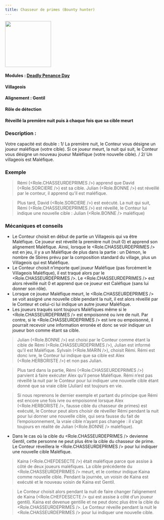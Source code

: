 ```yaml
---
title: Chasseur de primes (Bounty hunter)
---
```



<img src='/img/blood-on-the-clocktower/roles/chasseur-de-primes.png' height='150' />

#### Modules : [Deadly Penance Day](../modules/deadly-penance-day)
#### Villageois
#### Alignement : Gentil 
#### Rôle de détection
#### Réveillé la première nuit puis à chaque fois que sa cible meurt

### Description :
Votre capacité est double :
1/ La première nuit, le Conteur vous désigne un joueur maléfique (votre cible). Si ce joueur meurt, la nuit qui suit, le Conteur vous désigne un nouveau joueur Maléfique (votre nouvelle cible).
/
2/ Un villageois est Maléfique.

### Exemple
> Rémi (<Role.CHASSEURDEPRIMES />) apprend que David (<Role.SORCIERE />) est sa cible. Julian (<Role.BONNE />) est réveillé par le conteur, il apprend qu’il est maléfique.

> Plus tard, David (<Role.SORCIERE />) est exécuté. La nuit qui suit, Rémi (<Role.CHASSEURDEPRIMES />) est réveillé, le Conteur lui indique une nouvelle cible : Julian (<Role.BONNE /> maléfique)

### Mécaniques et conseils
- Le Conteur choisit en début de partie un Villageois qui va être Maléfique. Ce joueur est réveillé la première nuit (nuit 0) et apprend son alignement Maléfique. Ainsi, lorsque le <Role.CHASSEURDEPRIMES /> est en jeu, il y a un Maléfique de plus dans la partie : un Démon, le nombre de Sbires prévu par la composition standard du village, plus un Villageois qui est Maléfique.
- Le Conteur choisit n’importe quel joueur Maléfique (pas forcément le Villageois Maléfique), il est traqué alors par le <Role.CHASSEURDEPRIMES />. Le <Role.CHASSEURDEPRIMES /> est alors réveillé nuit 0 et apprend que ce joueur est Caléfique (sans lui donner son rôle).
- Lorsque ce joueur Maléfique meurt, le <Role.CHASSEURDEPRIMES /> se voit assigné une nouvelle cible pendant la nuit, il est alors réveillé par le Conteur et celui-ci lui indique un autre joueur Maléfique.
- Les joueurs traqués sont toujours Maléfiques même si le <Role.CHASSEURDEPRIMES /> est empoisonné ou ivre de nuit. Par contre, si le <Role.CHASSEURDEPRIMES /> est ivre ou empoisonné, il pourrait recevoir une information erronée et donc se voir indiquer un joueur bon comme étant sa cible.

> Julian (<Role.BONNE />) est choisi par le Conteur comme étant la cible de Rémi (<Role.CHASSEURDEPRIMES />), Julian est informé qu’il est Maléfique. Sylvain (<Role.MARIN />), choisit Rémi. Rémi est donc ivre, le Conteur lui indique que sa cible est Alex (<Role.HERBORISTE />) et non pas Julian.

> Plus tard dans la partie, Rémi (<Role.CHASSEURDEPRIMES />) parvient à faire exécuter Alex qu’il pense Maléfique. Rémi n’est pas réveillé la nuit par le Conteur pour lui indiquer une nouvelle cible étant donné que sa vraie cible (Julian) est toujours en vie.

> Si nous reprenons le dernier exemple et partant du principe que Rémi est encore une fois ivre ou empoisonné lorsque Alex (<Role.HERBORISTE />, fausse cible du chasseur de primes) est exécuté, le Conteur peut alors choisir de réveiller Rémi pendant la nuit pour lui donner une nouvelle cible, qui sera fausse du fait de l’empoisonnement, la vraie cible n’ayant pas changée : il s’agit toujours en réalité de Julian (<Role.BONNE /> maléfique).
 
- Dans le cas où la cible du <Role.CHASSEURDEPRIMES /> devienne Gentil, cette personne ne peut plus être la cible du chasseur de prime. Le Conteur réveillera le <Role.CHASSEURDEPRIMES /> pour lui indiquer une nouvelle cible Maléfique.
> Kaina (<Role.CHEFDESECTE />) était maléfique parce que assise à côté de deux joueurs maléfiques. La cible précédente du <Role.CHASSEURDEPRIMES /> meurt, et le conteur indique Kaina comme nouvelle cible. Pendant la journée, un voisin de Kaina est exécuté et le nouveau voisin de Kaina est Gentil.

> Le Conteur choisit alors pendant la nuit de faire changer l’alignement de Kaina (<Role.CHEFDESECTE /> qui est assise à côté d’un joueur gentil). Kaina est devenue gentille et ne peut donc plus être la cible du <Role.CHASSEURDEPRIMES />. Le Conteur réveille pendant la nuit le <Role.CHASSEURDEPRIMES /> pour lui indiquer une nouvelle cible.
